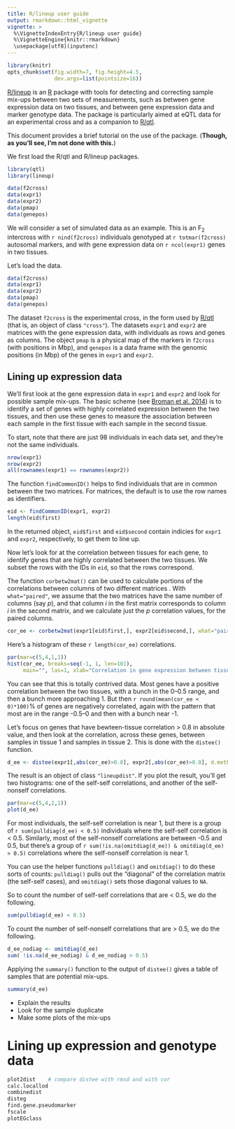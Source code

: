 ```yaml
---
title: R/lineup user guide
output: rmarkdown::html_vignette
vignette: >
  %\VignetteIndexEntry{R/lineup user guide}
  %\VignetteEngine{knitr::rmarkdown}
  \usepackage[utf8](inputenc)
---
```


```r
library(knitr)
opts_chunk$set(fig.width=7, fig.height=4.5,
               dev.args=list(pointsize=16))
```

[R/lineup](https://github.com/kbroman/lineup) is an
[R](http://www.r-project.org) package with tools for
detecting and correcting sample mix-ups between two sets of
measurements, such as between gene expression data on two tissues, and
between gene expression data and marker genotype data. The
package is particularly aimed at eQTL data for an experimental cross
and as a companion to [R/qtl](http://rqtl.org).

This document provides a brief tutorial on the use of the package.
(**Though, as you'll see, I'm not done with this.**)

We first load the R/qtl and R/lineup packages.

```r
library(qtl)
library(lineup)
```

```r
data(f2cross)
data(expr1)
data(expr2)
data(pmap)
data(genepos)
```


We will consider a set of simulated data as an example. This is an
F~2~ intercross with `r nind(f2cross)` individuals genotyped at `r
totmar(f2cross)` autosomal markers, and with gene expression data on
`r ncol(expr1)` genes in two tissues.

Let's load the data.

```r
data(f2cross)
data(expr1)
data(expr2)
data(pmap)
data(genepos)
```

The dataset `f2cross` is the experimental cross, in the form used by
[R/qtl](http://rqtl.org) (that is, an object of class `"cross"`).  The
datasets `expr1` and `expr2` are matrices with the gene expression
data, with individuals as rows and genes as columns. The object `pmap` is a
physical map of the markers in `f2cross` (with positions in Mbp), and
`genepos` is a data frame with the genomic positions (in Mbp) of the
genes in `expr1` and `expr2`.


## Lining up expression data

We'll first look at the gene expression data in `expr1` and `expr2`
and look for possible sample mix-ups. The basic scheme (see
[Broman et al. 2014](http://arxiv.org/abs/1402.2633)) is to identify a
set of genes with highly correlated expression between the two
tissues, and then use these genes to measure the association between
each sample in the first tissue with each sample in the second tissue.

To start, note that there are
just 98 individuals in each data set, and they're not the same individuals.

```r
nrow(expr1)
nrow(expr2)
all(rownames(expr1) == rownames(expr2))
```

The function `findCommonID()` helps to find individuals that are in
common between the two matrices. For matrices, the default is to use
the row names as identifiers.

```r
eid <- findCommonID(expr1, expr2)
length(eid$first)
```

In the returned object, `eid$first` and `eid$second` contain indicies
for `expr1` and `expr2`, respectively, to get them to line up.

Now let's look for at the correlation between tissues for each gene,
to identify genes that are highly correlated between the two tissues.
We subset the rows with the IDs in `eid`, so that the rows
correspond.

The function `corbetw2mat()` can be used to calculate portions of the
correlations between columns of two different matrices . With
`what="paired"`, we assume that the two matrices have the same number
of columns (say $p$), and that column $i$ in the first matrix corresponds to
column $i$ in the second matrix, and we calculate just the $p$
correlation values, for the paired columns.

```r
cor_ee <- corbetw2mat(expr1[eid$first,], expr2[eid$second,], what="paired")
```

Here's a histogram of these `r length(cor_ee)` correlations.

```r
par(mar=c(5,4,1,1))
hist(cor_ee, breaks=seq(-1, 1, len=101),
     main="", las=1, xlab="Correlation in gene expression between tissues")
```

You can see that this is totally contrived data. Most genes have a
positive correlation between the two tissues, with a bunch in the
0&ndash;0.5 range, and then a bunch more approaching 1. But then
`r round(mean(cor_ee < 0)*100)`% of genes are negatively correlated,
again with the pattern that most are in the range -0.5&ndash;0 and
then with a bunch near -1.

Let's focus on genes that have bewteen-tissue correlation > 0.8 in
absolute value, and then look at the correlation, across these genes,
between samples in tissue 1 and samples in tissue 2. This is done with
the `distee()` function.

```r
d_ee <- distee(expr1[,abs(cor_ee)>0.8], expr2[,abs(cor_ee)>0.8], d.method="cor")
```

The result is an object of class `"lineupdist"`. If you plot the
result, you'll get two histograms: one of the self-self correlations,
and another of the self-nonself correlations.

```r
par(mar=c(5,4,2,1))
plot(d_ee)
```

For most individuals, the self-self correlation is near 1, but there
is a group of `r sum(pulldiag(d_ee) < 0.5)` individuals where the
self-self correlation is < 0.5.  Similarly, most of the self-nonself
correlations are between -0.5 and 0.5, but there's a group of
`r sum(!is.na(omitdiag(d_ee)) & omitdiag(d_ee) > 0.5)` correlations where the
self-nonself correlation is near 1.

You can use the helper functions `pulldiag()` and `omitdiag()` to do
these sorts of counts: `pulldiag()` pulls out the "diagonal" of the
correlation matrix (the self-self cases), and `omitdiag()` sets those
diagonal values to `NA`.

So to count the number of self-self correlations that are < 0.5, we
do the following.

```r
sum(pulldiag(d_ee) < 0.5)
```

To count the number of self-nonself correlations that are > 0.5, we do
the following.

```r
d_ee_nodiag <- omitdiag(d_ee)
sum( !is.na(d_ee_nodiag) & d_ee_nodiag > 0.5)
```



Applying the `summary()` function to the output of `distee()` gives a
table of samples that are potential mix-ups.

```r
summary(d_ee)
```

- Explain the results
- Look for the sample duplicate
- Make some plots of the mix-ups



# Lining up expression and genotype data

```r
plot2dist    # compare distee with rmsd and with cor
calc.locallod
combinedist
disteg
find.gene.pseudomarker
fscale
plotEGclass
```
